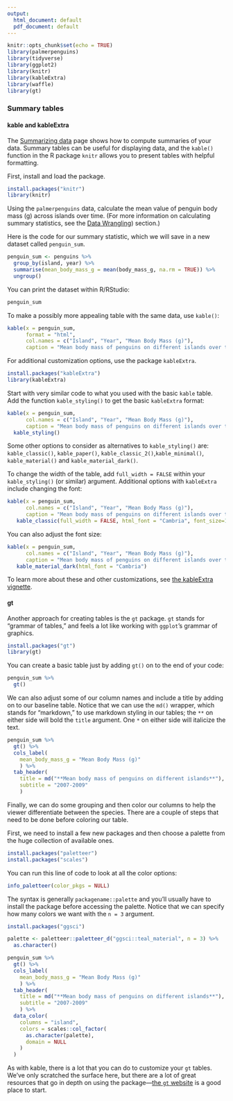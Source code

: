 ```yaml
---
output:
  html_document: default
  pdf_document: default
---
```


```r
knitr::opts_chunk$set(echo = TRUE)
library(palmerpenguins)
library(tidyverse)
library(ggplot2)
library(knitr)
library(kableExtra)
library(waffle)
library(gt)
```

### Summary tables

#### kable and kableExtra

The [Summarizing data](https://www.reed.edu/data-at-reed/resources/R/summarizing-data.html) page shows how to compute summaries of your data. Summary tables can be useful for displaying data, and the `kable()` function in the R package `knitr` allows you to present tables with helpful formatting.

First, install and load the package.

```r
install.packages("knitr")
library(knitr)
```

Using the `palmerpenguins` data, calculate the mean value of penguin body mass (g) across islands over time. (For more information on calculating summary statistics, see the [Data Wrangling](https://www.reed.edu/data-at-reed/resources/R/transforming-data-with-dplyr.html)) section.)  

Here is the code for our summary statistic, which we will save in a new dataset called `penguin_sum`.  

```r
penguin_sum <- penguins %>%
  group_by(island, year) %>%
  summarise(mean_body_mass_g = mean(body_mass_g, na.rm = TRUE)) %>% 
  ungroup()
```

You can print the dataset within R/RStudio:

```r
penguin_sum
```

To make a possibly more appealing table with the same data, use `kable()`:

```r
kable(x = penguin_sum, 
      format = "html",
      col.names = c("Island", "Year", "Mean Body Mass (g)"),
      caption = "Mean body mass of penguins on different islands over time")
```



For additional customization options, use the package `kableExtra`. 

```r
install.packages("kableExtra")
library(kableExtra)
```

Start with very similar code to what you used with the basic `kable` table. Add the function `kable_styling()` to get the basic `kableExtra` format:

```r
kable(x = penguin_sum, 
      col.names = c("Island", "Year", "Mean Body Mass (g)"),
      caption = "Mean body mass of penguins on different islands over time") %>%
  kable_styling()
```

Some other options to consider as alternatives to `kable_styling()` are: `kable_classic()`, `kable_paper()`, `kable_classic_2()`,`kable_minimal()`, `kable_material()` and `kable_material_dark()`. 

To change the width of the table, add `full_width = FALSE` within your `kable_styling()` (or similar) argument. Additional options with `kableExtra` include changing the font:

```r
kable(x = penguin_sum, 
      col.names = c("Island", "Year", "Mean Body Mass (g)"),
      caption = "Mean body mass of penguins on different islands over time") %>%
   kable_classic(full_width = FALSE, html_font = "Cambria", font_size=16)
```

You can also adjust the font size: 
```r
kable(x = penguin_sum, 
      col.names = c("Island", "Year", "Mean Body Mass (g)"),
      caption = "Mean body mass of penguins on different islands over time") %>%
   kable_material_dark(html_font = "Cambria")
```

To learn more about these and other customizations, see [the kableExtra vignette](https://cran.r-project.org/web/packages/kableExtra/vignettes/awesome_table_in_html.html#Overview).


#### gt

Another approach for creating tables is the `gt` package. `gt` stands for "grammar of tables," and feels a lot like working with `ggplot`'s grammar of graphics.

```r
install.packages("gt")
library(gt)
```

You can create a basic table just by adding `gt()` on to the end of your code:

```r
penguin_sum %>% 
  gt()
```

We can also adjust some of our column names and include a title by adding on to our baseline table. Notice that we can use the `md()` wrapper, which stands for "markdown," to use markdown styling in our tables; the `**` on either side will bold the `title` argument. One `*` on either side will italicize the text.

```r
penguin_sum %>% 
  gt() %>% 
  cols_label(
    mean_body_mass_g = "Mean Body Mass (g)"
    ) %>% 
  tab_header(
    title = md("**Mean body mass of penguins on different islands**"),
    subtitle = "2007-2009"
    ) 
```

Finally, we can do some grouping and then color our columns to help the viewer differentiate between the species. There are a couple of steps that need to be done before coloring our table.

First, we need to install a few new packages and then choose a palette from the huge collection of available ones. 

```r
install.packages("paletteer")
install.packages("scales")
```

You can run this line of code to look at all the color options:

```r
info_paletteer(color_pkgs = NULL)
```

The syntax is generally `packagename::palette` and you'll usually have to install the package before accessing the palette. Notice that we can specify how many colors we want with the `n = 3` argument.

```r
install.packages("ggsci")

palette <- paletteer::paletteer_d("ggsci::teal_material", n = 3) %>%
  as.character()
```

```r
penguin_sum %>% 
  gt() %>% 
  cols_label(
    mean_body_mass_g = "Mean Body Mass (g)"
    ) %>% 
  tab_header(
    title = md("**Mean body mass of penguins on different islands**"),
    subtitle = "2007-2009"
    ) %>% 
  data_color(
    columns = "island",
    colors = scales::col_factor(
      as.character(palette),
      domain = NULL
    )
  )
```


As with kable, there is a lot that you can do to customize your `gt` tables. We've only scratched the surface here, but there are a lot of great resources that go in depth on using the package---[the `gt` website](https://gt.rstudio.com/reference/index.html) is a good place to start.
